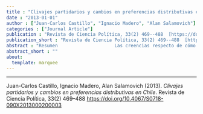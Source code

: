 ```yaml
---
title : "Clivajes partidarios y cambios en preferencias distributivas en Chile"
date : "2013-01-01"
author : ["Juan-Carlos Castillo", "Ignacio Madero", "Alan Salamovich"]
categories : ["Journal Article"]
publication : "Revista de Ciencia Política, 33(2) 469--488  [https://doi.org/10.4067/S0718-090X2013000200003](https://doi.org/10.4067/S0718-090X2013000200003)"
publication_short : "Revista de Ciencia Política, 33(2) 469--488  [https://doi.org/10.4067/S0718-090X2013000200003](https://doi.org/10.4067/S0718-090X2013000200003)"
abstract : "Resumen 					Las creencias respecto de cómo deberían distribuirse los bienes y recursos en la sociedad constituyen un elemento central de la identificación con partidos políticos. En este sentido, sería esperable que las preferencias por un rol más o menos activo del Estado en la redistribución se relacionara con distintas identificaciones partidarias y con el continuo izquierda-derecha. El presente artículo cuestiona este supuesto, proponiendo que procesos de desestructuración ideológica han llevado a que la identificación con partidos no constituya actualmente un elemento de clivaje político en Chile. Los datos a analizar provienen de la encuesta International Social Survey Programme (ISSP), aplicada en Chile en 1999 y 2009. Los resultados indican que existen escasas diferencias de preferencias distributivas entre quienes se identifican con distintos partidos políticos."
abstract_short : ""
about:
  template: marquee
---
```

---


::: {.callout-note title="How to cite this work"}

Juan-Carlos Castillo, Ignacio Madero, Alan Salamovich (2013). *Clivajes partidarios y cambios en preferencias distributivas en Chile*. Revista de Ciencia Política, 33(2) 469--488  [https://doi.org/10.4067/S0718-090X2013000200003](https://doi.org/10.4067/S0718-090X2013000200003)

:::

